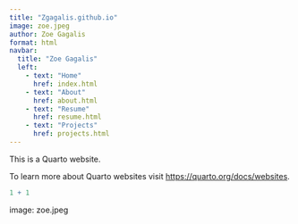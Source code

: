 ```yaml
---
title: "Zgagalis.github.io"
image: zoe.jpeg
author: Zoe Gagalis
format: html
navbar:
  title: "Zoe Gagalis"
  left:
    - text: "Home"
      href: index.html
    - text: "About"
      href: about.html
    - text: "Resume"
      href: resume.html
    - text: "Projects"
      href: projects.html
---
```


This is a Quarto website.

To learn more about Quarto websites visit <https://quarto.org/docs/websites>.

```r
1 + 1
```

image: zoe.jpeg
